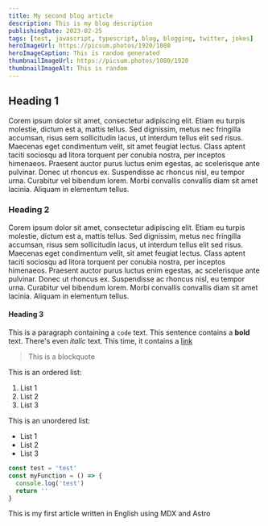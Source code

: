 ```yaml
---
title: My second blog article
description: This is my blog description
publishingDate: 2023-02-25
tags: [test, javascript, typescript, blog, blogging, twitter, jokes]
heroImageUrl: https://picsum.photos/1920/1080
heroImageCaption: This is random generated
thumbnailImageUrl: https://picsum.photos/1080/1920
thumbnailImageAlt: This is random
---
```



## Heading 1

Corem ipsum dolor sit amet, consectetur adipiscing elit. Etiam eu turpis molestie, dictum est a, mattis tellus. Sed dignissim, metus nec fringilla accumsan, risus sem sollicitudin lacus, ut interdum tellus elit sed risus. Maecenas eget condimentum velit, sit amet feugiat lectus. Class aptent taciti sociosqu ad litora torquent per conubia nostra, per inceptos himenaeos. Praesent auctor purus luctus enim egestas, ac scelerisque ante pulvinar. Donec ut rhoncus ex. Suspendisse ac rhoncus nisl, eu tempor urna. Curabitur vel bibendum lorem. Morbi convallis convallis diam sit amet lacinia. Aliquam in elementum tellus.

### Heading 2

Corem ipsum dolor sit amet, consectetur adipiscing elit. Etiam eu turpis molestie, dictum est a, mattis tellus. Sed dignissim, metus nec fringilla accumsan, risus sem sollicitudin lacus, ut interdum tellus elit sed risus. Maecenas eget condimentum velit, sit amet feugiat lectus. Class aptent taciti sociosqu ad litora torquent per conubia nostra, per inceptos himenaeos. Praesent auctor purus luctus enim egestas, ac scelerisque ante pulvinar. Donec ut rhoncus ex. Suspendisse ac rhoncus nisl, eu tempor urna. Curabitur vel bibendum lorem. Morbi convallis convallis diam sit amet lacinia. Aliquam in elementum tellus.

#### Heading 3

This is a paragraph containing a `code` text. This sentence contains a **bold** text. There's even _italic_ text. This time, it contains a [link](/)

> This is a blockquote

This is an ordered list:

1. List 1
2. List 2
3. List 3

This is an unordered list:

- List 1
- List 2
- List 3

```javascript
const test = 'test'
const myFunction = () => {
  console.log('test')
  return ''
}
```

This is my first article written in English using MDX and Astro
